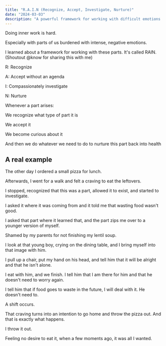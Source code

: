```yaml
---
title: "R.A.I.N (Recognize, Accept, Investigate, Nurture)"
date: "2024-03-03"
description: "A powerful framework for working with difficult emotions and inner parts"
---
```


Doing inner work is hard.

Especially with parts of us burdened with intense, negative emotions.

I learned about a framework for working with these parts. It's called RAIN. (Shoutout @know for sharing this with me)

R: Recognize

A: Accept without an agenda

I: Compassionately investigate

N: Nurture

Whenever a part arises:

We recognize what type of part it is

We accept it

We become curious about it

And then we do whatever we need to do to nurture this part back into health


## A real example

The other day I ordered a small pizza for lunch.

Afterwards, I went for a walk and felt a craving to eat the leftovers.

I stopped, recognized that this was a part, allowed it to exist, and started to investigate.

I asked it where it was coming from and it told me that wasting food wasn't good.

I asked that part where it learned that, and the part zips me over to a younger version of myself.

Shamed by my parents for not finishing my lentil soup.

I look at that young boy, crying on the dining table, and I bring myself into that image with him.

I pull up a chair, put my hand on his head, and tell him that it will be alright and that he isn't alone.

I eat with him, and we finish. I tell him that I am there for him and that he doesn't need to worry again.

I tell him that if food goes to waste in the future, I will deal with it. He doesn't need to.

A shift occurs.

That craving turns into an intention to go home and throw the pizza out. And that is exactly what happens.

I throw it out.

Feeling no desire to eat it, when a few moments ago, it was all I wanted.